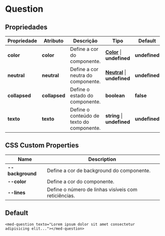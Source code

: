 
<Meta title="Components/Team/Duvidas/Question/Usage" />

# Question

## Propriedades

| Propriedade   | Atributo      | Descrição                                   | Tipo                                                                                                                 | Default       |
| ------------- | ------------- | ------------------------------------------- | -------------------------------------------------------------------------------------------------------------------- | ------------- |
| **color**     | **color**     | Define a cor do componente.                 | **[Color](http://desenv.ordomederi.com/med-components/?path=/story/enums-enums--page#medcolors)** \| **undefined**   | **undefined** |
| **neutral**   | **neutral**   | Define a cor neutra do componente.          | **[Neutral](http://desenv.ordomederi.com/med-components/?path=/story/enums-enums--page#medcolors)** \| **undefined** | **undefined** |
| **collapsed** | **collapsed** | Define o estado do componente.              | **boolean**                                                                                                          | **false**     |
| **texto**     | **texto**     | Define o conteúdo de texto do componente.   | **string** \| **undefined**                                                                                          | **undefined** |

## CSS Custom Properties

| Name             | Description                                          |
| ---------------- | ---------------------------------------------------- |
| **--background** | Define a cor de background do componente.            |
| **--color**      | Define a cor do componente.                          |
| **--lines**      | Define o número de linhas visíveis com reticiências. |

## Default

```
<med-question texto="Lorem ipsum dolor sit amet consectetur adipisicing elit..."></med-question>
```

